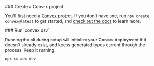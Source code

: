 <div className="fd-step">
  ### Create a Convex project

You'll first need a [Convex](https://www.convex.dev/) project. If you don't have
one, run `npm create convex@latest` to get started, and [check out the
docs](https://docs.convex.dev/home) to learn more.

</div>

<div className="fd-step">
  ### Run `convex dev`

Running the cli during setup will initialize your Convex deployment if it
doesn't already exist, and keeps generated types current through the process.
Keep it running.

```npm
npx convex dev
```

</div>
